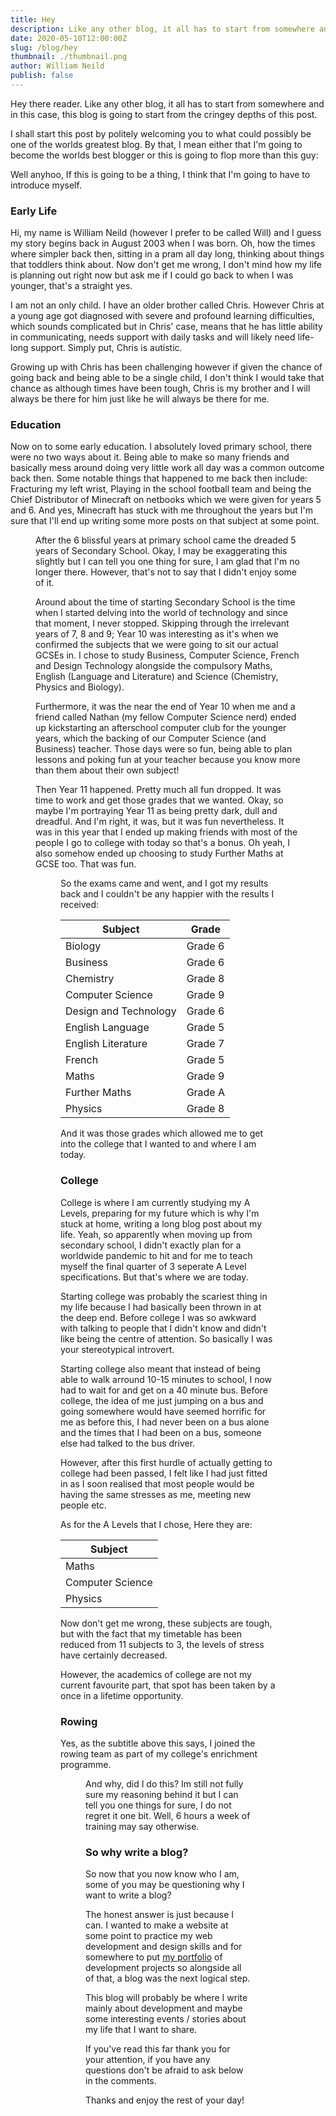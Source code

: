 ```yaml
---
title: Hey
description: Like any other blog, it all has to start from somewhere and in this case, this blog is going to start from the cringey depths of this post.
date: 2020-05-10T12:00:00Z
slug: /blog/hey
thumbnail: ./thumbnail.png
author: William Neild
publish: false
---
```


Hey there reader.
Like any other blog, it all has to start from somewhere and in this case, this blog is going to start from the cringey
depths of this post.

I shall start this post by politely welcoming you to what could possibly be one of the worlds greatest blog.
By that, I mean either that I'm going to become the worlds best blogger or this is going to flop more than this guy:

<YouTube videoId="L5inD4XWz4U" />

Well anyhoo, If this is going to be a thing, I think that I'm going to have to introduce myself.

### Early Life

Hi, my name is William Neild (however I prefer to be called Will) and I guess my story begins back in
August 2003 when I was born. Oh, how the times where simpler back then, sitting in a pram all day long, thinking about
things that toddlers think about. Now don't get me wrong, I don't mind how my life is planning out right now but ask me
if I could go back to when I was younger, that's a straight yes.

I am not an only child. I have an older brother called Chris. However Chris at a young age got diagnosed with severe
and profound learning difficulties, which sounds complicated but in Chris' case, means that he has little ability in
communicating, needs support with daily tasks and will likely need life-long support. Simply put, Chris is autistic.

Growing up with Chris has been challenging however if given the chance of going back and being able to be a single
child, I don't think I would take that chance as although times have been tough, Chris is my brother and I will always
be there for him just like he will always be there for me.

<Advert />

### Education

Now on to some early education. I absolutely loved primary school, there were no two ways about it. Being able to make
so many friends and basically mess around doing very little work all day was a common outcome back then. Some notable
things that happened to me back then include: Fracturing my left wrist, Playing in the school football team and being
the Chief Distributor of Minecraft on netbooks which we were given for years 5 and 6. And yes, Minecraft has stuck
with me throughout the years but I'm sure that I'll end up writing some more posts on that subject at some point.

<Figure
    image="element5-digital-OyCl7Y4y0Bk-unsplash.jpg"
    caption="Remember to insert some vuagely relevent education photos"
    attr="Photo by Element5 Digital on Unsplash"
    attrUrl="https://unsplash.com/@element5digital"
/>

After the 6 blissful years at primary school came the dreaded 5 years of Secondary School. Okay, I may be exaggerating
this slightly but I can tell you one thing for sure, I am glad that I'm no longer there. However, that's not to say that
I didn't enjoy some of it.

Around about the time of starting Secondary School is the time when I started delving into the world of technology
and since that moment, I never stopped. Skipping through the irrelevant years of 7, 8 and 9; Year 10 was interesting as
it's when we confirmed the subjects that we were going to sit our actual GCSEs in. I chose to study Business, Computer
Science, French and Design Technology alongside the compulsory Maths, English (Language and Literature) and Science
(Chemistry, Physics and Biology).

Furthermore, it was the near the end of Year 10 when me and a friend called Nathan (my fellow Computer Science nerd)
ended up kickstarting an afterschool computer club for the younger years, which the backing of our Computer Science
(and Business) teacher. Those days were so fun, being able to plan lessons and poking fun at your teacher because
you know more than them about their own subject!

Then Year 11 happened. Pretty much all fun dropped. It was time to work and get those grades that we wanted. Okay, so
maybe I'm portraying Year 11 as being pretty dark, dull and dreadful. And I'm right, it was, but it was fun
nevertheless. It was in this year that I ended up making friends with most of the people I go to college with today
so that's a bonus. Oh yeah, I also somehow ended up choosing to study Further Maths at GCSE too. That was fun.

<Figure
    image="green-chameleon-s9CC2SKySJM-unsplash.jpg"
    caption="Whoa, it's another stock photo with someone studying!"
    attr="Photo by Green Chameleon on Unsplash"
    attrUrl="https://unsplash.com/@craftedbygc"
/>

So the exams came and went, and I got my results back and I couldn't be any happier with the results I received:

| Subject               | Grade   |
| --------------------- | ------- |
| Biology               | Grade 6 |
| Business              | Grade 6 |
| Chemistry             | Grade 8 |
| Computer Science      | Grade 9 |
| Design and Technology | Grade 6 |
| English Language      | Grade 5 |
| English Literature    | Grade 7 |
| French                | Grade 5 |
| Maths                 | Grade 9 |
| Further Maths         | Grade A |
| Physics               | Grade 8 |

And it was those grades which allowed me to get into the college that I wanted to and where I am today.

### College

College is where I am currently studying my A Levels, preparing for my future which is why I'm stuck at home, writing a
long blog post about my life. Yeah, so apparently when moving up from secondary school, I didn't exactly plan for a
worldwide pandemic to hit and for me to teach myself the final quarter of 3 seperate A Level specifications. But that's
where we are today.

Starting college was probably the scariest thing in my life because I had basically been thrown in at the deep end.
Before college I was so awkward with talking to people that I didn't know and didn't like being the centre of
attention. So basically I was your stereotypical introvert.

Starting college also meant that instead of being able to walk arround 10-15 minutes to school, I now had to wait for
and get on a 40 minute bus. Before college, the idea of me just jumping on a bus and going somewhere would have seemed
horrific for me as before this, I had never been on a bus alone and the times that I had been on a bus, someone else
had talked to the bus driver.

However, after this first hurdle of actually getting to college had been passed, I felt like I had just fitted in as I
soon realised that most people would be having the same stresses as me, meeting new people etc.

As for the A Levels that I chose, Here they are:

| Subject          |
| ---------------- |
| Maths            |
| Computer Science |
| Physics          |

Now don't get me wrong, these subjects are tough, but with the fact that my timetable has been reduced from 11 subjects
to 3, the levels of stress have certainly decreased.

However, the academics of college are not my current favourite part, that spot has been taken by a once in a lifetime
opportunity.

### Rowing

Yes, as the subtitle above this says, I joined the rowing team as part of my college's enrichment programme.

<Figure
    image="matteo-vistocco-Dph00R2SwFo-unsplash.jpg"
    caption="Damn, these stock photos are awsome"
    attr="Photo by Matteo Vistocco on Unsplash"
    attrUrl="https://unsplash.com/@mrsunflower94"
/>

And why, did I do this? Im still not fully sure my reasoning behind it but I can tell you one things for sure, I do not
regret it one bit. Well, 6 hours a week of training may say otherwise.

<Advert />

### So why write a blog?

So now that you now know who I am, some of you may be questioning why I want to write a blog?

The honest answer is just because I can. I wanted to make a website at some point to practice my web development and
design skills and for somewhere to put [my portfolio](/projects) of development projects so alongside all of that, a
blog was the next logical step.

This blog will probably be where I write mainly about development and maybe some interesting events / stories about my
life that I want to share.

If you've read this far thank you for your attention, if you have any questions don't be afraid to ask below in the
comments.

Thanks and enjoy the rest of your day!
